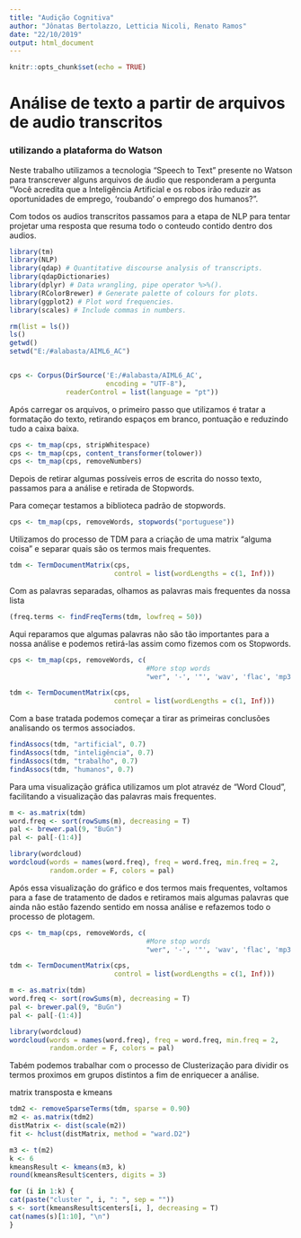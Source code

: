 ---
title: "Audição Cognitiva"
author: "Jônatas Bertolazzo, Letticia Nicoli, Renato Ramos"
date: "22/10/2019"
output: html_document
---

```{r setup, include=FALSE}
knitr::opts_chunk$set(echo = TRUE)
```

# Análise de texto a partir de arquivos de audio transcritos
### utilizando a plataforma do Watson

Neste trabalho utilizamos a tecnologia "Speech to Text" presente no Watson para transcrever alguns arquivos de áudio que responderam a pergunta "Você acredita que a Inteligência Artificial e os robos irão reduzir as oportunidades de emprego, 'roubando' o emprego dos humanos?".

Com todos os audios transcritos passamos para a etapa de NLP para tentar projetar uma resposta que resuma todo o conteudo contido dentro dos audios.

```{r include=FALSE}
library(tm)
library(NLP)
library(qdap) # Quantitative discourse analysis of transcripts.
library(qdapDictionaries)
library(dplyr) # Data wrangling, pipe operator %>%().
library(RColorBrewer) # Generate palette of colours for plots.
library(ggplot2) # Plot word frequencies.
library(scales) # Include commas in numbers.

rm(list = ls())
ls()
getwd()
setwd("E:/#alabasta/AIML6_AC")


cps <- Corpus(DirSource('E:/#alabasta/AIML6_AC',
                        encoding = "UTF-8"),
              readerControl = list(language = "pt"))

```

Após carregar os arquivos, o primeiro passo que utilizamos é tratar a formatação do texto, retirando espaços em branco, pontuação e reduzindo tudo a caixa baixa.

```{r echo=TRUE}
cps <- tm_map(cps, stripWhitespace)
cps <- tm_map(cps, content_transformer(tolower))
cps <- tm_map(cps, removeNumbers)
```

Depois de retirar algumas possíveis erros de escrita do nosso texto, passamos para a análise e retirada de Stopwords.

Para começar testamos a biblioteca padrão de stopwords.

```{r echo=TRUE}
cps <- tm_map(cps, removeWords, stopwords("portuguese"))
```

Utilizamos do processo de TDM para a criação de uma matrix "alguma coisa" e separar quais são os termos mais frequentes.

```{r echo=TRUE}
tdm <- TermDocumentMatrix(cps,
                          control = list(wordLengths = c(1, Inf)))
```

Com as palavras separadas, olhamos as palavras mais frequentes da nossa lista

```{r echo=TRUE}
(freq.terms <- findFreqTerms(tdm, lowfreq = 50))
```

Aqui reparamos que algumas palavras não são tão importantes para a nossa análise e podemos retirá-las assim como fizemos com os Stopwords.

```{r echo=TRUE}
cps <- tm_map(cps, removeWords, c(
                                  #More stop words
                                  "wer", '-', '"', 'wav', 'flac', 'mp3', 'tão', 'é', 'né', "lá", "dois", "seis", "cinco", "boa"))

tdm <- TermDocumentMatrix(cps,
                          control = list(wordLengths = c(1, Inf)))
```

Com a base tratada podemos começar a tirar as primeiras conclusões analisando os termos associados.

```{r}
findAssocs(tdm, "artificial", 0.7)
findAssocs(tdm, "inteligência", 0.7)
findAssocs(tdm, "trabalho", 0.7)
findAssocs(tdm, "humanos", 0.7)
```

Para uma visualização gráfica utilizamos um plot atravéz de "Word Cloud", facilitando a visualização das palavras mais frequentes.

```{r echo=TRUE, warning=FALSE}
m <- as.matrix(tdm)
word.freq <- sort(rowSums(m), decreasing = T)
pal <- brewer.pal(9, "BuGn")
pal <- pal[-(1:4)]

library(wordcloud)
wordcloud(words = names(word.freq), freq = word.freq, min.freq = 2,
          random.order = F, colors = pal)
```

Após essa visualização do gráfico e dos termos mais frequentes, voltamos para a fase de tratamento de dados e retiramos mais algumas palavras que ainda não estão fazendo sentido em nossa análise e refazemos todo o processo de plotagem.

```{r echo=TRUE, warning=FALSE}
cps <- tm_map(cps, removeWords, c(
                                  #More stop words
                                  "wer", '-', '"', 'wav', 'flac', 'mp3', 'tão', 'é', 'né', "lá", "dois", "seis", "cinco", "boa", "vai", 'ta', 'gente','vinte', 'tá', 'cada', 'gol', 'kb', 'tati', 'bi', 'ma', 'mil', 'tal', 'kit', 'ex', 'd', 't', 'i', 'c', 'l', 'j', 's', 'li', 'es', 'mp', 'u', 'b', 'm', 'rua'))

tdm <- TermDocumentMatrix(cps,
                          control = list(wordLengths = c(1, Inf)))

m <- as.matrix(tdm)
word.freq <- sort(rowSums(m), decreasing = T)
pal <- brewer.pal(9, "BuGn")
pal <- pal[-(1:4)]

library(wordcloud)
wordcloud(words = names(word.freq), freq = word.freq, min.freq = 2,
          random.order = F, colors = pal)
```

Tabém podemos trabalhar com o processo de Clusterização para dividir os termos proximos em grupos distintos a fim de enriquecer a análise.

matrix transposta e kmeans

```{r}
tdm2 <- removeSparseTerms(tdm, sparse = 0.90)
m2 <- as.matrix(tdm2)
distMatrix <- dist(scale(m2))
fit <- hclust(distMatrix, method = "ward.D2")

m3 <- t(m2)
k <- 6 
kmeansResult <- kmeans(m3, k)
round(kmeansResult$centers, digits = 3)

for (i in 1:k) {
cat(paste("cluster ", i, ": ", sep = ""))
s <- sort(kmeansResult$centers[i, ], decreasing = T)
cat(names(s)[1:10], "\n")
}
```

